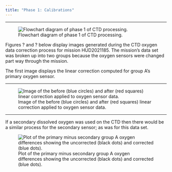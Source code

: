 ```yaml
---
title: "Phase 1: Calibrations"
---
```


------------------------------------------------------------------------

![Flowchart diagram of phase 1 of CTD processing.](images/CTD_Data_Processing_Flowchart_Phase1_11AUG2023.png)

Figures ? and ? below display images generated during the CTD oxygen data correction process for mission HUD2021185. The mission’s data set was broken up into two groups because the oxygen sensors were changed part way through the mission.

The first image displays the linear correction computed for group A's primary oxygen sensor.

------------------------------------------------------------------------

![Image of the before (blue circles) and after (red squares) linear correction applied to oxygen sensor data.](images/HUD2021185_Primary_Oxygen_LR_Group_A.png)

------------------------------------------------------------------------

::: callout-note
If a secondary dissolved oxygen was used on the CTD then there would be a similar process for the secondary sensor; as was for this data set.
:::

![Plot of the primary minus secondary group A oxygen differences showing the uncorrected (black dots) and corrected (blue dots).](images/HUD2021185_Oxygen_Differences_Group_A.png)
